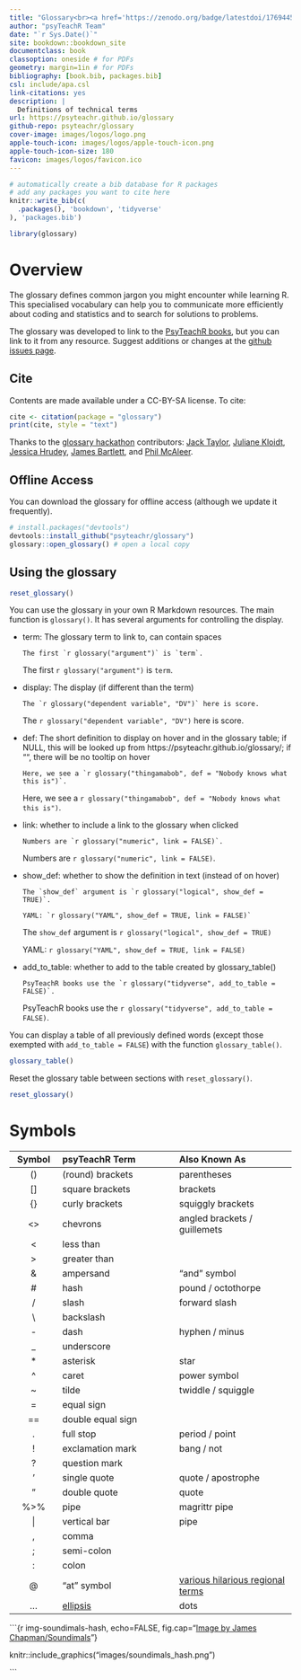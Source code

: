 ```yaml
--- 
title: "Glossary<br><a href='https://zenodo.org/badge/latestdoi/176944576'><img src='https://zenodo.org/badge/176944576.svg' alt='DOI:10.5281/zenodo.6619215'></a>"
author: "psyTeachR Team" 
date: "`r Sys.Date()`"
site: bookdown::bookdown_site
documentclass: book
classoption: oneside # for PDFs
geometry: margin=1in # for PDFs
bibliography: [book.bib, packages.bib]
csl: include/apa.csl
link-citations: yes
description: | 
  Definitions of technical terms
url: https://psyteachr.github.io/glossary
github-repo: psyteachr/glossary
cover-image: images/logos/logo.png
apple-touch-icon: images/logos/apple-touch-icon.png
apple-touch-icon-size: 180
favicon: images/logos/favicon.ico
---
```


```r
# automatically create a bib database for R packages
# add any packages you want to cite here
knitr::write_bib(c(
  .packages(), 'bookdown', 'tidyverse'
), 'packages.bib')

library(glossary)
```

# Overview {-}

The glossary defines common jargon you might encounter while learning R. This specialised vocabulary can help you to communicate more efficiently about coding and statistics and to search for solutions to problems.

The glossary was developed to link to the [PsyTeachR books](https://psyteachr.github.io/){target="_blank"}, but you can link to it from any resource. Suggest additions or changes at the [github issues page](https://github.com/PsyTeachR/glossary/issues){target="_blank"}.

## Cite

Contents are made available under a CC-BY-SA license. To cite:

```r
cite <- citation(package = "glossary")
print(cite, style = "text")
```



Thanks to the [glossary hackathon](https://docs.google.com/document/d/1FOohcEbWTAXB7OWSvMZzwMI3F--pNNRT3_3DSB6KeB8/edit) contributors: 
[Jack Taylor](https://github.com/PsyTeachR/glossary/issues?q=is%3Aissue+author%3AJackEdTaylor), 
[Juliane Kloidt](https://github.com/PsyTeachR/glossary/issues?q=is%3Aissue+author%3AJulianeKloidt), 
[Jessica Hrudey](https://github.com/PsyTeachR/glossary/issues/created_by/jhrudey), 
[James Bartlett](https://github.com/PsyTeachR/glossary/issues/created_by/BartlettJE), and 
[Phil McAleer](https://github.com/PsyTeachR/glossary/issues/created_by/philmcaleer).


## Offline Access

You can download the glossary for offline access (although we update it frequently).

``` r
# install.packages("devtools")
devtools::install_github("psyteachr/glossary")
glossary::open_glossary() # open a local copy
```



## Using the glossary

```r
reset_glossary()
```

You can use the glossary in your own R Markdown resources. The main function is `glossary()`. It has several arguments for controlling the display.


* term: The glossary term to link to, can contain spaces

    ```verbatim
    The first `r glossary("argument")` is `term`.
    ```
    
    The first `r glossary("argument")` is `term`.

* display: The display (if different than the term)

    ```verbatim
    The `r glossary("dependent variable", "DV")` here is score.
    ```
    
    The `r glossary("dependent variable", "DV")` here is score.

* def: The short definition to display on hover and in the glossary table; if NULL, this will be looked up from https://psyteachr.github.io/glossary/; if "", there will be no tooltip on hover

    ```verbatim
    Here, we see a `r glossary("thingamabob", def = "Nobody knows what this is")`.
    ```
    
    Here, we see a `r glossary("thingamabob", def = "Nobody knows what this is")`.

* link: whether to include a link to the glossary when clicked

    ```verbatim
    Numbers are `r glossary("numeric", link = FALSE)`.
    ```
    
    Numbers are `r glossary("numeric", link = FALSE)`.

* show_def: whether to show the definition in text (instead of on hover)

    ```verbatim
    The `show_def` argument is `r glossary("logical", show_def = TRUE)`. 
    
    YAML: `r glossary("YAML", show_def = TRUE, link = FALSE)`
    ```
    
    The `show_def` argument is `r glossary("logical", show_def = TRUE)`
    
    YAML: `r glossary("YAML", show_def = TRUE, link = FALSE)`

* add_to_table: whether to add to the table created by glossary_table()

    ```verbatim
    PsyTeachR books use the `r glossary("tidyverse", add_to_table = FALSE)`.
    ```
    
    PsyTeachR books use the `r glossary("tidyverse", add_to_table = FALSE)`.

You can display a table of all previously defined words (except those exempted with `add_to_table = FALSE`) with the function `glossary_table()`.

```r
glossary_table()
```

Reset the glossary table between sections with `reset_glossary()`.

```r
reset_glossary()
```




# Symbols

| Symbol | psyTeachR Term    | Also Known As     |
|:------:|:------------------|:------------------|
| ()     | (round) brackets  | parentheses       |
| []     | square brackets   | brackets          |
| {}     | curly brackets    | squiggly brackets |
| <>     | chevrons          | angled brackets / guillemets |
| <      | less than         |                   |
| >      | greater than      |                   |
| &      | ampersand         | "and" symbol      |
| #      | hash              | pound / octothorpe|
| /      | slash             | forward slash     |
| \\     | backslash         |                   |
| -      | dash              | hyphen / minus    |
| _      | underscore        |                   |
| *      | asterisk          | star              |
| ^      | caret             | power symbol      |
| ~      | tilde             | twiddle / squiggle|
| =      | equal sign        |                   |
| ==     | double equal sign |                   |
| .      | full stop         | period / point    |
| !      | exclamation mark  | bang / not        |
| ?      | question mark     |                   |
| '      | single quote      | quote / apostrophe|
| "      | double quote      | quote             |
| %>%    | pipe              | magrittr pipe     |
| \|     | vertical bar      | pipe              |
| ,      | comma             |                   |
| ;      | semi-colon        |                   |
| :      | colon             |                   |
| @      | "at" symbol       | [various hilarious regional terms](https://www.theguardian.com/notesandqueries/query/0,5753,-1773,00.html){target="_blank"} |
| ...    | [ellipsis](e.html#ellipsis)| dots     |

```{r img-soundimals-hash, echo=FALSE, fig.cap="[Image by James Chapman/Soundimals](https://soundimals.tumblr.com/post/167354564886/chapmangamo-the-symbol-has-too-many-names){target='_blank'}"}

knitr::include_graphics("images/soundimals_hash.png")

```


